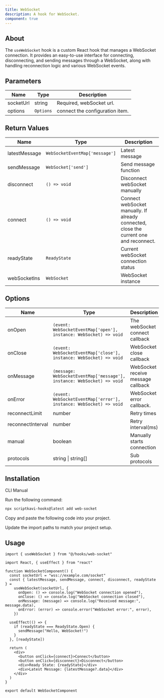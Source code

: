 ```yaml
---
title: WebSocket
description: A hook for WebSocket.
component: true
---
```


## About

The `useWebSocket` hook is a custom React hook that manages a WebSocket connection. It provides an easy-to-use interface for connecting, disconnecting, and sending messages through a WebSocket, along with handling reconnection logic and various WebSocket events.

## Parameters

| Name      | Type      | Description                     |
| --------- | --------- | ------------------------------- |
| socketUrl | string    | Required, webSocket url.        |
| options   | `Options` | connect the configuration item. |

## Return Values

| Name          | Type                           | Description                                                                            |
| ------------- | ------------------------------ | -------------------------------------------------------------------------------------- |
| latestMessage | `WebSocketEventMap['message']` | Latest message                                                                         |
| sendMessage   | `WebSocket['send']`            | Send message function                                                                  |
| disconnect    | `() => void`                   | Disconnect webSocket manually                                                          |
| connect       | `() => void`                   | Connect webSocket manually. If already connected, close the current one and reconnect. |
| readyState    | `ReadyState`                   | Current webSocket connection status                                                    |
| webSocketIns  | `WebSocket`                    | WebSocket instance                                                                     |

## Options

| Name              | Type                                                                   | Description                        | Default |
| ----------------- | ---------------------------------------------------------------------- | ---------------------------------- | ------- |
| onOpen            | `(event: WebSocketEventMap['open'], instance: WebSocket) => void`      | The webSocket connect callback     | -       |
| onClose           | `(event: WebSocketEventMap['close'], instance: WebSocket) => void`     | WebSocket close callback           | -       |
| onMessage         | `(message: WebSocketEventMap['message'], instance: WebSocket) => void` | WebSocket receive message callback | -       |
| onError           | `(event: WebSocketEventMap['error'], instance: WebSocket) => void`     | WebSocket error callback.          | -       |
| reconnectLimit    | number                                                                 | Retry times                        | 3       |
| reconnectInterval | number                                                                 | Retry interval(ms)                 | 3000    |
| manual            | boolean                                                                | Manually starts connection         | false   |
| protocols         | string \| string[]                                                     | Sub protocols                      | -       |

## Installation

<Tabs defaultValue="cli">

<TabsList>
  <TabsTrigger value="cli">CLI</TabsTrigger>
  <TabsTrigger value="manual">Manual</TabsTrigger>
</TabsList>

<TabsContent value="cli">

<Steps>

<Step>Run the following command:</Step>

```bash
npx scriptkavi-hooks@latest add web-socket
```

</Steps>

</TabsContent>

<TabsContent value="manual">

<Steps>

<Step>Copy and paste the following code into your project.</Step>

<ComponentSource name="web-socket" />

<Step>Update the import paths to match your project setup.</Step>

</Steps>

</TabsContent>

</Tabs>

## Usage

```tsx
import { useWebSocket } from "@/hooks/web-socket"
```

```tsx
import React, { useEffect } from "react"

function WebSocketComponent() {
  const socketUrl = "wss://example.com/socket"
  const { latestMessage, sendMessage, connect, disconnect, readyState } =
    useWebSocket(socketUrl, {
      onOpen: () => console.log("WebSocket connection opened"),
      onClose: () => console.log("WebSocket connection closed"),
      onMessage: (message) => console.log("Received message:", message.data),
      onError: (error) => console.error("WebSocket error:", error),
    })

  useEffect(() => {
    if (readyState === ReadyState.Open) {
      sendMessage("Hello, WebSocket!")
    }
  }, [readyState])

  return (
    <div>
      <button onClick={connect}>Connect</button>
      <button onClick={disconnect}>Disconnect</button>
      <div>Ready State: {readyState}</div>
      <div>Latest Message: {latestMessage?.data}</div>
    </div>
  )
}

export default WebSocketComponent
```

